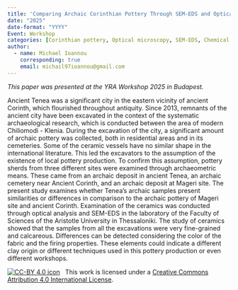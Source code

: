 ```yaml
---
title: 'Comparing Archaic Corinthian Pottery Through SEM-EDS and Optical Microscopy: A case study'
date: "2025"
date-format: "YYYY"
Event: Workshop
categories: [Corinthian pottery, Optical microscopy, SEM-EDS, Chemical analysis, Tenea, Corinth, Mageri site]
author: 
  - name: Michael Ioannou
    corresponding: true
    email: michail97ioannou@gmail.com
---
```


*This paper was presented at the YRA Workshop 2025 in Budapest.*

Ancient Tenea was a significant city in the eastern vicinity of ancient Corinth, which flourished throughout antiquity. Since 2013, remnants of the ancient city have been excavated in the context of the systematic archaeological research, which is conducted between the area of modern Chiliomodi - Klenia. During the excavation of the city, a significant amount of archaic pottery was collected, both in residential areas and in its cemeteries. Some of the ceramic vessels have no similar shape in the international literature. This led the excavators to the assumption of the existence of local pottery production. To confirm this assumption, pottery sherds from three different sites were examined through archaeometric means. These came from an archaic deposit in ancient Tenea, an archaic cemetery near Ancient Corinth, and an archaic deposit at Mageri site. 
The present study examines whether Tenea’s archaic samples present similarities or differences in comparison to the archaic pottery of Mageri site and ancient Corinth. Examination of the ceramics was conducted through optical analysis and SEM-EDS in the laboratory of the Faculty of Sciences of the Aristotle University in Thessaloniki. 
The study of ceramics showed that the samples from all the excavations were very fine-grained and calcareous. Differences can be detected considering the color of the fabric and the firing properties. These elements could indicate a different clay origin or different techniques used in this pottery production or even different workshops.

[![CC-BY 4.0 icon](https://i.creativecommons.org/l/by/4.0/88x31.png)](http://creativecommons.org/licenses/by/4.0/)&nbsp;&nbsp; This work is licensed under a [Creative Commons Attribution 4.0 International License](https://creativecommons.org/licenses/by/4.0/). 
